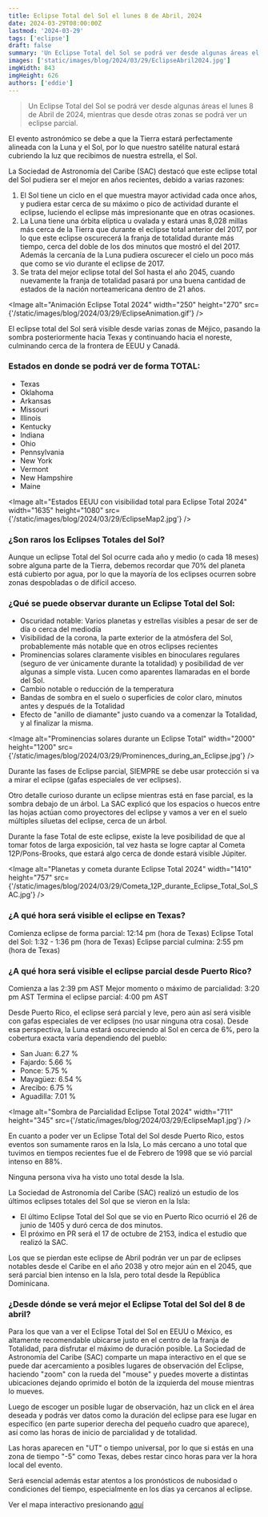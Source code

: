 ```yaml
---
title: Eclipse Total del Sol el lunes 8 de Abril, 2024
date: 2024-03-29T08:00:00Z
lastmod: '2024-03-29'
tags: ['eclipse']
draft: false
summary: 'Un Eclipse Total del Sol se podrá ver desde algunas áreas el lunes 8 de Abril de 2024, mientras que desde otras zonas se podrá ver un eclipse parcial.'
images: ['static/images/blog/2024/03/29/EclipseAbril2024.jpg']
imgWidth: 843
imgHeight: 626
authors: ['eddie']
---
```


> Un Eclipse Total del Sol se podrá ver desde algunas áreas el lunes 8 de Abril de 2024, mientras que desde otras zonas se podrá ver un eclipse parcial.

El evento astronómico se debe a que la Tierra estará perfectamente alineada con la Luna y el Sol, por lo que nuestro satélite natural estará cubriendo la luz que recibimos de nuestra estrella, el Sol.

La Sociedad de Astronomía del Caribe (SAC) destacó que este eclipse total del Sol pudiera ser el mejor en años recientes, debido a varias razones:

1.  El Sol tiene un ciclo en el que muestra mayor actividad cada once años, y pudiera estar cerca de su máximo o pico de actividad durante el eclipse, luciendo el eclipse más impresionante que en otras ocasiones.
2.  La Luna tiene una órbita elíptica u ovalada y estará unas 8,028 millas más cerca de la Tierra que durante el eclipse total anterior del 2017, por lo que este eclipse oscurecerá la franja de totalidad durante más tiempo, cerca del doble de los dos minutos que mostró el del 2017. Además la cercanía de la Luna pudiera oscurecer el cielo un poco más que como se vio durante el eclipse de 2017.
3.  Se trata del mejor eclipse total del Sol hasta el año 2045, cuando nuevamente la franja de totalidad pasará por una buena cantidad de estados de la nación norteamericana dentro de 21 años.

<Image
  alt="Animación Eclipse Total 2024"
  width="250"
  height="270"
  src={'/static/images/blog/2024/03/29/EclipseAnimation.gif'}
/>

El eclipse total del Sol será visible desde varias zonas de Méjico, pasando la sombra posteriormente hacia Texas y continuando hacia el noreste, culminando cerca de la frontera de EEUU y Canadá.

### Estados en donde se podrá ver de forma TOTAL:

- Texas
- Oklahoma
- Arkansas
- Missouri
- Illinois
- Kentucky
- Indiana
- Ohio
- Pennsylvania
- New York
- Vermont
- New Hampshire
- Maine

<Image
  alt="Estados EEUU con visibilidad total para Eclipse Total 2024"
  width="1635"
  height="1080"
  src={'/static/images/blog/2024/03/29/EclipseMap2.jpg'}
/>

### ¿Son raros los Eclipses Totales del Sol?

Aunque un eclipse Total del Sol ocurre cada año y medio (o cada 18 meses) sobre alguna parte de la Tierra, debemos recordar que 70% del planeta está cubierto por agua, por lo que la mayoría de los eclipses ocurren sobre zonas despobladas o de difícil acceso.

### ¿Qué se puede observar durante un Eclipse Total del Sol:

- Oscuridad notable: Varios planetas y estrellas visibles a pesar de ser de día o cerca del mediodía
- Visibilidad de la corona, la parte exterior de la atmósfera del Sol, probablemente más notable que en otros eclipses recientes
- Prominencias solares claramente visibles en binoculares regulares (seguro de ver únicamente durante la totalidad) y posibilidad de ver algunas a simple vista. Lucen como aparentes llamaradas en el borde del Sol.
- Cambio notable o reducción de la temperatura
- Bandas de sombra en el suelo o superficies de color claro, minutos antes y después de la Totalidad
- Efecto de "anillo de diamante" justo cuando va a comenzar la Totalidad, y al finalizar la misma.

<Image
  alt="Prominencias solares durante un Eclipse Total"
  width="2000"
  height="1200"
  src={'/static/images/blog/2024/03/29/Prominences_during_an_Eclipse.jpg'}
/>

Durante las fases de Eclipse parcial, SIEMPRE se debe usar protección si va a mirar el eclipse (gafas especiales de ver eclipses).

Otro detalle curioso durante un eclipse mientras está en fase parcial, es la sombra debajo de un árbol. La SAC explicó que los espacios o huecos entre las hojas actúan como proyectores del eclipse y vamos a ver en el suelo múltiples siluetas del eclipse, cerca de un árbol.

Durante la fase Total de este eclipse, existe la leve posibilidad de que al tomar fotos de larga exposición, tal vez hasta se logre captar al Cometa 12P/Pons-Brooks, que estará algo cerca de donde estará visible Júpiter.

<Image
  alt="Planetas y cometa durante Eclipse Total 2024"
  width="1410"
  height="757"
  src={'/static/images/blog/2024/03/29/Cometa_12P_durante_Eclipse_Total_Sol_SAC.jpg'}
/>

### ¿A qué hora será visible el eclipse en Texas?

Comienza eclipse de forma parcial: 12:14 pm (hora de Texas)
Eclipse Total del Sol: 1:32 - 1:36 pm (hora de Texas)
Eclipse parcial culmina: 2:55 pm (hora de Texas)

### ¿A qué hora será visible el eclipse parcial desde Puerto Rico?

Comienza a las 2:39 pm AST
Mejor momento o máximo de parcialidad: 3:20 pm AST
Termina el eclipse parcial: 4:00 pm AST

Desde Puerto Rico, el eclipse será parcial y leve, pero aún así será visible con gafas especiales de ver eclipses (no usar ninguna otra cosa). Desde esa perspectiva, la Luna estará oscureciendo al Sol
en cerca de 6%, pero la cobertura exacta varía dependiendo del pueblo:

- San Juan: 6.27 %
- Fajardo: 5.66 %
- Ponce: 5.75 %
- Mayagüez: 6.54 %
- Arecibo: 6.75 %
- Aguadilla: 7.01 %

<Image
  alt="Sombra de Parcialidad Eclipse Total 2024"
  width="711"
  height="345"
  src={'/static/images/blog/2024/03/29/EclipseMap1.jpg'}
/>

En cuanto a poder ver un Eclipse Total del Sol desde Puerto Rico, estos eventos son sumamente raros en la Isla, Lo más cercano a uno total que tuvimos en tiempos recientes fue el de Febrero de 1998 que se vió parcial intenso en 88%.

Ninguna persona viva ha visto uno total desde la Isla.

La Sociedad de Astronomía del Caribe (SAC) realizó un estudio de los últimos eclipses totales del Sol que se vieron en la Isla:

- El último Eclipse Total del Sol que se vio en Puerto Rico ocurrió el 26 de junio de 1405 y duró cerca de dos minutos.
- El próximo en PR será el 17 de octubre de 2153, indica el estudio que realizó la SAC.

Los que se pierdan este eclipse de Abril podrán ver un par de eclipses notables desde el Caribe en el año 2038 y otro mejor aún en el 2045, que será parcial bien intenso en la Isla, pero total desde la República Dominicana.

### ¿Desde dónde se verá mejor el Eclipse Total del Sol del 8 de abril?

Para los que van a ver el Eclipse Total del Sol en EEUU o México, es altamente recomendable ubicarse justo en el centro de la franja de Totalidad, para disfrutar el máximo de duración posible. La Sociedad de Astronomía del Caribe (SAC) comparte un mapa interactivo en el que se puede dar acercamiento a posibles lugares de observación del Eclipse, haciendo "zoom" con la rueda del "mouse" y puedes moverte a distintas ubicaciones dejando oprimido el botón de la izquierda del mouse mientras lo mueves.

Luego de escoger un posible lugar de observación, haz un click en el área deseada y podrás ver datos como la duración del eclipse para ese lugar en específico (en parte superior derecha del pequeño cuadro que aparece), así como las horas de inicio de parcialidad y de totalidad.

Las horas aparecen en "UT" o tiempo universal, por lo que si estás en una zona de tiempo "-5" como Texas, debes restar cinco horas para ver la hora local del evento.

Será esencial además estar atentos a los pronósticos de nubosidad o condiciones del tiempo, especialmente en los días ya cercanos al eclipse.

Ver el mapa interactivo presionando [aquí](http://xjubier.free.fr/en/site_pages/solar_eclipses/TSE_2024_GoogleMapFull.html?fbclid=IwAR1Dsm51B7eyIimTOAZH5caSdD34m4wqI8CUc9a-XPiDGJfbgJBFYUgA1p0_aem_ARcfMqgTKBoWrdB0EwondM4NFNGYfoGRLenXSdw_iPOBt2gCzabTi89vNwF_jezcMcG8KaqRD3kcMbiE1uRF1JED)
